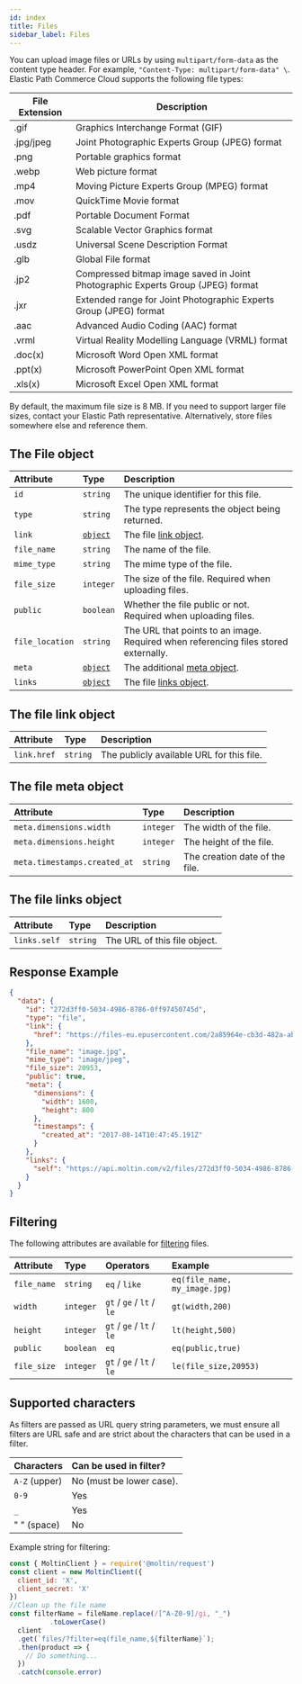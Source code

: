 ```yaml
---
id: index
title: Files
sidebar_label: Files
---
```


You can upload image files or URLs by using `multipart/form-data` as the content type header. For example, `"Content-Type: multipart/form-data" \`. Elastic Path Commerce Cloud supports the following file types:

| File Extension | Description |
| --- | --- |
| .gif | Graphics Interchange Format (GIF) |
| .jpg/jpeg | Joint Photographic Experts Group (JPEG) format |
| .png | Portable graphics format |
| .webp | Web picture format |
| .mp4 | Moving Picture Experts Group (MPEG) format |
| .mov | QuickTime Movie format |
| .pdf | Portable Document Format |
| .svg | Scalable Vector Graphics format |
| .usdz | Universal Scene Description Format |
| .glb | Global File format |
| .jp2 |  Compressed bitmap image saved in Joint Photographic Experts Group (JPEG) format |
| .jxr |  Extended range for Joint Photographic Experts Group (JPEG) format |
| .aac |  Advanced Audio Coding (AAC) format |
| .vrml |  Virtual Reality Modelling Language (VRML) format |
| .doc(x) | Microsoft Word Open XML format |
| .ppt(x) | Microsoft PowerPoint Open XML format |
| .xls(x) | Microsoft Excel Open XML format |

By default, the maximum file size is 8 MB. If you need to support larger file sizes, contact your Elastic Path representative. Alternatively, store files somewhere else and reference them.

## The File object

| Attribute | Type | Description |
| :--- | :--- | :--- |
| `id` | `string` | The unique identifier for this file. |
| `type` | `string` | The type represents the object being returned. |
| `link` | [`object`](#the-file-link-object) | The file [link object](#the-file-link-object). |
| `file_name` | `string` | The name of the file. |
| `mime_type` | `string` | The mime type of the file. |
| `file_size` | `integer` | The size of the file. Required when uploading files. |
| `public` | `boolean` | Whether the file public or not. Required when uploading files. |
| `file_location` | `string` | The URL that points to an image. Required when referencing files stored externally. |
| `meta` | [`object`](#the-file-meta-object) | The additional [meta object](#the-file-meta-object). |
| `links` | [`object`](#the-file-links-object) | The file [links object](#the-file-links-object). |

## The file link object

| Attribute | Type | Description |
| :--- | :--- | :--- |
| `link.href` | `string` | The publicly available URL for this file. |

## The file meta object

| Attribute | Type | Description |
| :--- | :--- | :--- |
| `meta.dimensions.width` | `integer` | The width of the file. |
| `meta.dimensions.height` | `integer` | The height of the file. |
| `meta.timestamps.created_at` | `string` | The creation date of the file. |

## The file links object

| Attribute | Type | Description |
| :--- | :--- | :--- |
| `links.self` | `string` | The URL of this file object. |

## Response Example

```json
{
  "data": {
    "id": "272d3ff0-5034-4986-8786-0ff97450745d",
    "type": "file",
    "link": {
      "href": "https://files-eu.epusercontent.com/2a85964e-cb3d-482a-ab02-0f0e47ab5662/273d3ff0-5034-4986-8786-0ff97450745.jpg"
    },
    "file_name": "image.jpg",
    "mime_type": "image/jpeg",
    "file_size": 20953,
    "public": true,
    "meta": {
      "dimensions": {
        "width": 1600,
        "height": 800
      },
      "timestamps": {
        "created_at": "2017-08-14T10:47:45.191Z"
      }
    },
    "links": {
      "self": "https://api.moltin.com/v2/files/272d3ff0-5034-4986-8786-0ff97450745d"
    }
  }
}
```

## Filtering

The following attributes are available for [filtering](../../basics/filtering.md) files.

| Attribute | Type | **Operators** | **Example**                   |
| :--- | :--- | :--- |:------------------------------|
| `file_name` | `string` | `eq` / `like` | `eq(file_name, my_image.jpg)` |
| `width` | `integer` | `gt` / `ge` / `lt` / `le` | `gt(width,200)` |
| `height` | `integer` | `gt` / `ge` / `lt` / `le` | `lt(height,500)` |
| `public` | `boolean` | `eq` | `eq(public,true)` |
| `file_size` | `integer` | `gt` / `ge` / `lt` / `le` | `le(file_size,20953)` |


## Supported characters

As filters are passed as URL query string parameters, we must ensure all filters are URL safe and are strict about the characters that can be used in a filter.

| Characters | Can be used in filter? |
| :--- | :--- |
| `A-Z` (upper) | No (must be lower case). |
| `0-9` | Yes |
| `_` | Yes |
| " " (space) | No |

Example string for filtering:

```javascript
const { MoltinClient } = require('@moltin/request')
const client = new MoltinClient({
  client_id: 'X',
  client_secret: 'X'
})
//Clean up the file name
const filterName = fileName.replace(/[^A-Z0-9]/gi, "_")
          .toLowerCase()
  client
  .get(`files/?filter=eq(file_name,${filterName}`);
  .then(product => {
    // Do something...
  })
  .catch(console.error)
```
